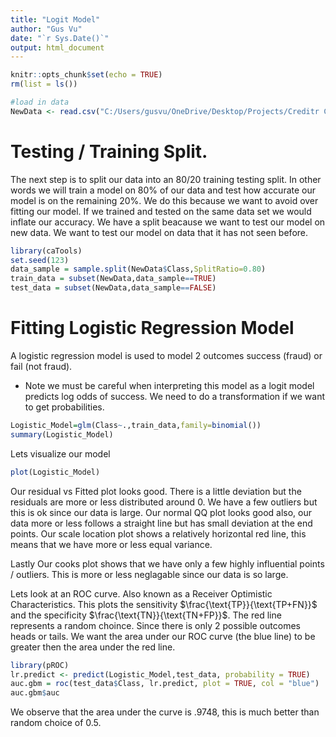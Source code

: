 ---
title: "Logit Model"
author: "Gus Vu"
date: "`r Sys.Date()`"
output: html_document
---

```{r setup, include=FALSE}
knitr::opts_chunk$set(echo = TRUE)
rm(list = ls())

#load in data
NewData <- read.csv("C:/Users/gusvu/OneDrive/Desktop/Projects/Creditr Card/NewData.csv")
```

# Testing / Training Split.

The next step is to split our data into an 80/20 training testing split. In other words we will train a model on 80% of our data and test how accurate our model is on the remaining 20%. We do this because we want to avoid over fitting our model. If we trained and tested on the same data set we would inflate our accuracy. We have a split beacause we want to test our model on new data. We want to test our model on data that it has not seen before.

```{r}
library(caTools)
set.seed(123)
data_sample = sample.split(NewData$Class,SplitRatio=0.80)
train_data = subset(NewData,data_sample==TRUE)
test_data = subset(NewData,data_sample==FALSE)
```

# Fitting Logistic Regression Model

A logistic regression model is used to model 2 outcomes success (fraud) or fail (not fraud). 

- Note we must be careful when interpreting this model as a logit model predicts log odds of success. We need to do a transformation if we want to get probabilities.


```{r}
Logistic_Model=glm(Class~.,train_data,family=binomial())
summary(Logistic_Model)
```


Lets visualize our model
```{r}
plot(Logistic_Model)
```

Our residual vs Fitted plot looks good. There is a little deviation but the residuals are more or less distributed around 0. We have a few outliers but this is ok since our data is large.  Our normal QQ plot looks good also, our data more or less follows a straight line but has small deviation at the end points. Our scale location plot shows a relatively horizontal red line, this means that we have more or less equal variance.

Lastly Our cooks plot shows that we have only a few highly influential  points / outliers. This is more or less neglagable since our data is so large.


Lets look at an ROC curve. Also known as a Receiver Optimistic Characteristics. This plots the sensitivity $\frac{\text{TP}}{\text{TP+FN}}$ and the specificity $\frac{\text{TN}}{\text{TN+FP}}$. The red line represents a random choince. Since there is only 2 possible outcomes heads or tails. We want the area under our ROC curve (the blue line) to be greater then the area under the red line. 
```{r}
library(pROC)
lr.predict <- predict(Logistic_Model,test_data, probability = TRUE)
auc.gbm = roc(test_data$Class, lr.predict, plot = TRUE, col = "blue")
auc.gbm$auc
```

We observe that the area under the curve is .9748, this is much better than random choice of 0.5.